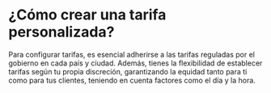 # ¿Cómo crear una tarifa personalizada?

Para configurar tarifas, es esencial adherirse a las tarifas reguladas por el gobierno en cada país y ciudad. Además, tienes la flexibilidad de establecer tarifas según tu propia discreción, garantizando la equidad tanto para ti como para tus clientes, teniendo en cuenta factores como el día y la hora.
